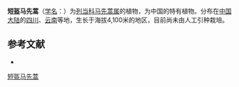 {{Speciesbox
| name = 短盔马先蒿
| status = 
| status_system = 
| image =
| genus = Pedicularis
| species = brachycrania
| authority = Li
}}

'''短盔马先蒿'''（[[学名|学名]]：{{lang|la|''Pedicularis brachycrania''}}）为[[列当科|列当科]][[马先蒿属|马先蒿属]]的植物，为中国的特有植物。分布在[[中国大陆|中国大陆]]的[[四川|四川]]、[[云南|云南]]等地，生长于海拔4,100米的地区，目前尚未由人工引种栽培。

== 参考文献 ==
<div class="references-small">
* {{cite web| url =http://www.bioinfo.cn/db05/KmzwSpecies.php?action=view&id=21257| title =短盔马先蒿| work =《中国高等植物数据库全库》| publisher =中国科学院微生物研究所| author =昆明植物研究所| accessdate =2009-02-25| deadurl =yes| archiveurl =https://web.archive.org/web/20160305020640/http://www.bioinfo.cn/db05/KmzwSpecies.php?action=view&id=21257| archivedate =2016-03-05}}
</div>
{{Taxonbar|from=Q15231069}}

[[Category:马先蒿属|短盔马先蒿]]


{{植物小作品}}